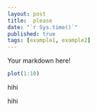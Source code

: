 ```yaml
---
layout: post
title:  please
date: "`r Sys.time()`"
published: true
tags: [example1, example2]
---
```


Your markdown here!

```r
plot(1:10)
```

hihi

hihi